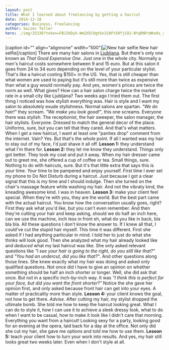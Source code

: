 ```yaml
---
layout: post
title: What I learned about freelancing by getting a haircut
date: 2014-12-18
categories: Business, Freelancing
author: Swizec Teller
hero: ./img/25338?token=FBJIKDyh-WmZdSC0gtGn310Ft5OfjCO2-NYqRNPcWKeOs_yMQW5GhxYABfQM4MBWtWvIPHiJNlvsZHq1gyYc4rY
---
```


\[caption id="" align="alignnone" width="500"]![New hair selfie](./img/25338?token=FBJIKDyh-WmZdSC0gtGn310Ft5OfjCO2-NYqRNPcWKeOs_yMQW5GhxYABfQM4MBWtWvIPHiJNlvsZHq1gyYc4rY "New hair selfie") New hair selfie\[/caption] There are many hair salons in [Ljubljana](<http://maps.google.com/maps?ll=46.0555555556,14.5083333333&spn=0.1,0.1&q=46.0555555556,14.5083333333 (Ljubljana)&t=h> "Ljubljana"). But there's only one known as _That Good Expensive One_. Just one in the whole city. Normally a men's haircut costs somewhere between 9 and 15 euro. But at this salon it goes from 24 to 34 euro depending on the level of your particular stylist. That's like a haircut costing $150+ in the US. Yes, that is still cheaper than what women are used to paying but it's still more than twice as expensive than what a guy would normally pay. And yes, women's prices are twice the norm as well. What gives? How can a hair salon charge twice the market rate in a small city like Ljubljana? Two weeks ago I tried them out. The first thing I noticed was how stylish everything was. Hair is style and I want my salon to absolutely exude stylishness. Normal salons are spartan. _"We do hair!"_ they scream. _"We make you look good!"_, this one screams. Everyone there was stylish. The receptionist, the hair sweeper, the salon manager, the hair stylists. Everyone. Dressed to match the general decor of the place. Uniforms, sure, but you can tell that they cared. And that's what matters. When I get a new haircut, I want at least one "panties drop" comment from the internet. Vain? Yes. But that's the whole point. If all I wanted was my hair to stay out of my face, I'd just shave it all off. **Lesson 1:** they understand what I'm there for. **Lesson 2:** they let me know they understand. Things only got better. They took my coat and put it away. When my hair dresser came out to greet me, she offered a cup of coffee or tea. Small things, sure. Nothing to do with haircuts, sure. But it's that little extra that says this is _your_ time. _Your_ time to be pampered and enjoy yourself. First time I ever set my phone to Do Not Disturb during a haircut. Just because I got a clear signal that this is my time and I should indulge. Then she turned on the chair's massage feature while washing my hair. And not the vibraty kind, the kneading awesome kind. I was in heaven. **Lesson 3:** make your client feel special. When they're with you, they are the world. But the best part came with the actual haircut. You know how the conversation usually goes, right? First they ask what you'd like, but you can't even remember. And then they're cutting your hair and keep asking, should we do half an inch here, can we use the machine, inch less in front eh, what do you like in back, bla bla bla. All these questions I don't know the answer to. If I knew all that, I could've cut the stupid hair myself. This time it was different. First she asked if I had anything particular in mind. I told her to just do what she thinks will look good. Then she analyzed what my hair already looked like and _deduced_ what my last haircut was like. She only asked relevant questions like _"I see your hair is going to the right, do you still like that?"_ and _"You had an undercut, did you like that?"_. And other questions along those lines. She knew exactly what my hair was doing and asked only qualified questions. Not once did I have to give an opinion on whether something should be half an inch shorter or longer. Well, she did ask that once. But not in a specific inch-by-inch way. It was _"I think this is perfect for your face, but did you want the front shorter?"_ Notice the she gave her opinion first, and only asked because front hair can get into your eyes. A matter of practicality more than style. **Lesson 4:** your client knows the goal, not how to get there. _Advise_. After cutting my hair, my stylist dropped the ultimate bomb. She told me how to keep the haircut looking great. What I can do to style it, how I can use it to achieve a sleek dressy look, what to do when I want to be casual, how to make it look like I didn't care that morning. Everything you want from a haircut! Looking sexy for a party, looking good for an evening at the opera, laid back for a day at the office. Not only did she cut my hair, she gave me options and told me how to use them. **Lesson 5:** teach your client how to turn your work into results. And yes, my hair still looks great two weeks later. Even when I don't style at all.
